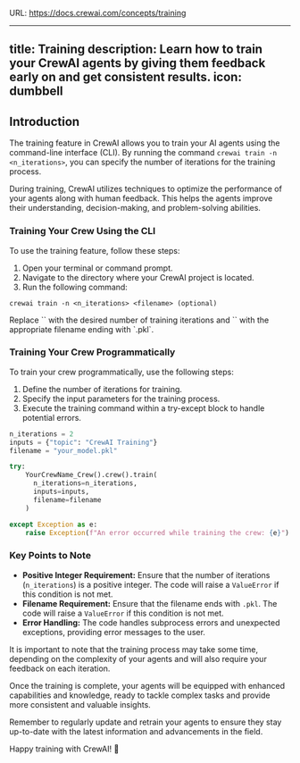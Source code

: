 URL: https://docs.crewai.com/concepts/training

---
title: Training
description: Learn how to train your CrewAI agents by giving them feedback early on and get consistent results.
icon: dumbbell
---

## Introduction

The training feature in CrewAI allows you to train your AI agents using the command-line interface (CLI). 
By running the command `crewai train -n <n_iterations>`, you can specify the number of iterations for the training process.

During training, CrewAI utilizes techniques to optimize the performance of your agents along with human feedback. 
This helps the agents improve their understanding, decision-making, and problem-solving abilities.

### Training Your Crew Using the CLI

To use the training feature, follow these steps:

1. Open your terminal or command prompt.
2. Navigate to the directory where your CrewAI project is located.
3. Run the following command:

```shell
crewai train -n <n_iterations> <filename> (optional)
```
<Tip>
  Replace `<n_iterations>` with the desired number of training iterations and `<filename>` with the appropriate filename ending with `.pkl`.
</Tip>

### Training Your Crew Programmatically

To train your crew programmatically, use the following steps:

1. Define the number of iterations for training.
2. Specify the input parameters for the training process.
3. Execute the training command within a try-except block to handle potential errors.

```python Code
n_iterations = 2
inputs = {"topic": "CrewAI Training"}
filename = "your_model.pkl"

try:
    YourCrewName_Crew().crew().train(
      n_iterations=n_iterations, 
      inputs=inputs, 
      filename=filename
    )

except Exception as e:
    raise Exception(f"An error occurred while training the crew: {e}")
```

### Key Points to Note

- **Positive Integer Requirement:** Ensure that the number of iterations (`n_iterations`) is a positive integer. The code will raise a `ValueError` if this condition is not met.
- **Filename Requirement:** Ensure that the filename ends with `.pkl`. The code will raise a `ValueError` if this condition is not met.
- **Error Handling:** The code handles subprocess errors and unexpected exceptions, providing error messages to the user.

It is important to note that the training process may take some time, depending on the complexity of your agents and will also require your feedback on each iteration.

Once the training is complete, your agents will be equipped with enhanced capabilities and knowledge, ready to tackle complex tasks and provide more consistent and valuable insights.

Remember to regularly update and retrain your agents to ensure they stay up-to-date with the latest information and advancements in the field.

Happy training with CrewAI! 🚀
  